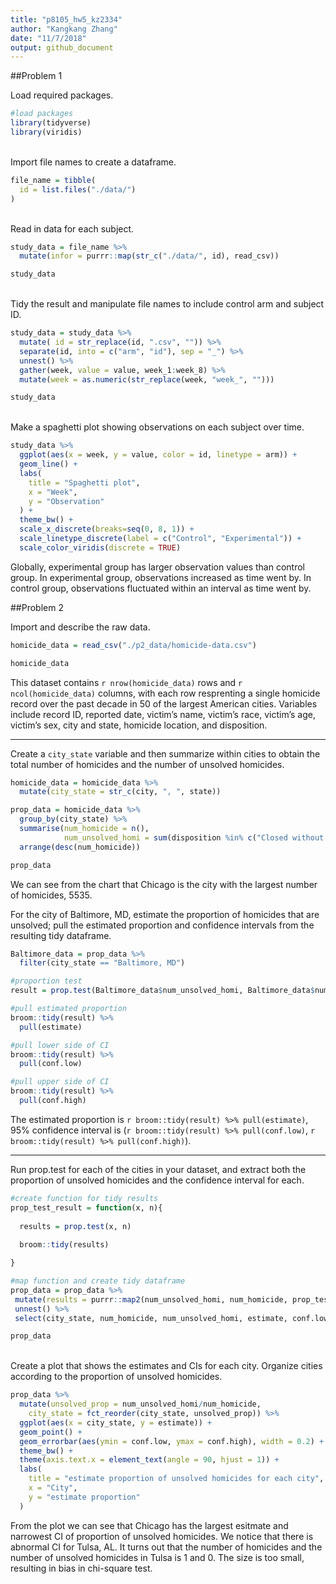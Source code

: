 ```yaml
---
title: "p8105_hw5_kz2334"
author: "Kangkang Zhang"
date: "11/7/2018"
output: github_document
---
```


##Problem 1

Load required packages.

```r
#load packages
library(tidyverse)
library(viridis)
```
<br>
Import file names to create a dataframe.

```r
file_name = tibble(
  id = list.files("./data/")
)
```
<br>
Read in data for each subject.

```r
study_data = file_name %>% 
  mutate(infor = purrr::map(str_c("./data/", id), read_csv)) 

study_data
```
<br>
Tidy the result and manipulate file names to include control arm and subject ID.

```r
study_data = study_data %>%
  mutate( id = str_replace(id, ".csv", "")) %>% 
  separate(id, into = c("arm", "id"), sep = "_") %>%
  unnest() %>% 
  gather(week, value = value, week_1:week_8) %>% 
  mutate(week = as.numeric(str_replace(week, "week_", "")))

study_data
```
<br>
Make a spaghetti plot showing observations on each subject over time.
```r
study_data %>%  
  ggplot(aes(x = week, y = value, color = id, linetype = arm)) + 
  geom_line() +
  labs(
    title = "Spaghetti plot",
    x = "Week",
    y = "Observation"
  ) +
  theme_bw() +
  scale_x_discrete(breaks=seq(0, 8, 1)) +
  scale_linetype_discrete(label = c("Control", "Experimental")) +
  scale_color_viridis(discrete = TRUE)
```

Globally, experimental group has larger observation values than control group. In experimental group, observations increased as time went by. In control group, observations fluctuated within an interval as time went by.

##Problem 2

Import and describe the raw data. 
```r
homicide_data = read_csv("./p2_data/homicide-data.csv")

homicide_data
```

This dataset contains `r nrow(homicide_data)` rows and `r ncol(homicide_data)` columns, with each row resprenting a single homicide record over the past decade in 50 of the largest American cities. Variables include record ID, reported date, victim's name, victim's race, victim's age, victim's sex, city and state, homicide location, and disposition. 
<br>

---

Create a `city_state` variable and then summarize within cities to obtain the total number of homicides and the number of unsolved homicides.
```r
homicide_data = homicide_data %>% 
  mutate(city_state = str_c(city, ", ", state)) 

prop_data = homicide_data %>%
  group_by(city_state) %>% 
  summarise(num_homicide = n(),
            num_unsolved_homi = sum(disposition %in% c("Closed without arrest", "Open/No arrest"))) %>% 
  arrange(desc(num_homicide))

prop_data
```
We can see from the chart that Chicago is the city with the largest number of homicides, 5535.
<br>

For the city of Baltimore, MD, estimate the proportion of homicides that are unsolved; pull the estimated proportion and confidence intervals from the resulting tidy dataframe.
```r
Baltimore_data = prop_data %>%
  filter(city_state == "Baltimore, MD") 

#proportion test  
result = prop.test(Baltimore_data$num_unsolved_homi, Baltimore_data$num_homicide)

#pull estimated proportion
broom::tidy(result) %>% 
  pull(estimate)

#pull lower side of CI
broom::tidy(result) %>% 
  pull(conf.low)

#pull upper side of CI
broom::tidy(result) %>% 
  pull(conf.high)
```

The estimated proportion is `r broom::tidy(result) %>% pull(estimate)`, 95% confidence interval is (`r broom::tidy(result) %>% pull(conf.low)`, `r broom::tidy(result) %>% pull(conf.high)`).
<br>

---

Run prop.test for each of the cities in your dataset, and extract both the proportion of unsolved homicides and the confidence interval for each. 

```r
#create function for tidy results
prop_test_result = function(x, n){
  
  results = prop.test(x, n)
  
  broom::tidy(results) 

}

#map function and create tidy dataframe
prop_data = prop_data %>%
 mutate(results = purrr::map2(num_unsolved_homi, num_homicide, prop_test_result)) %>% 
 unnest() %>% 
 select(city_state, num_homicide, num_unsolved_homi, estimate, conf.low, conf.high)

prop_data
```
<br>
Create a plot that shows the estimates and CIs for each city. Organize cities according to the proportion of unsolved homicides.

```r
prop_data %>% 
  mutate(unsolved_prop = num_unsolved_homi/num_homicide,
    city_state = fct_reorder(city_state, unsolved_prop)) %>% 
  ggplot(aes(x = city_state, y = estimate)) +
  geom_point() +
  geom_errorbar(aes(ymin = conf.low, ymax = conf.high), width = 0.2) +
  theme_bw() +
  theme(axis.text.x = element_text(angle = 90, hjust = 1)) +
  labs(
    title = "estimate proportion of unsolved homicides for each city",
    x = "City",
    y = "estimate proportion"
  ) 
```

From the plot we can see that Chicago has the largest esitmate and narrowest CI of proportion of unsolved homicides. We notice that there is abnormal CI for Tulsa, AL. It turns out that the number of homicides and the number of unsolved homicides in Tulsa is 1 and 0. The size is too small, resulting in bias in chi-square test.
